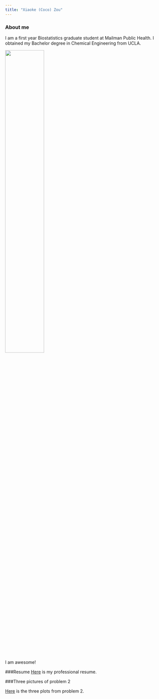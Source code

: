 ```yaml
---
title: "Xiaoke (Coco) Zou"
---
```


### About me

I am a first year Biostatistics graduate student at Mailman Public Health. I obtained my Bachelor degree in Chemical Engineering from UCLA. 

<img src="./images/me.png" style="width:50%">

I am awesome!

###Resume
[Here](Resume.html) is my professional resume. 


###Three pictures of problem 2

[Here](threeplots.html) is the three plots from problem 2.

